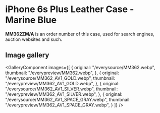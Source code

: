
# iPhone 6s Plus Leather Case - Marine Blue

<Callout type='info' emoji='👉🏻'>**MM362ZM/A** is an order number of this case, used for search engines, auction websites and such.</Callout>

## Image gallery

<GalleryComponent
    images={[
      {
        original: "/everysource/MM362.webp",
        thumbnail: "/everypreview/MM362.webp",
      },
      {
        original: "/everysource/MM362_AV1_GOLD.webp",
        thumbnail: "/everypreview/MM362_AV1_GOLD.webp",
      },
      {
        original: "/everysource/MM362_AV1_SILVER.webp",
        thumbnail: "/everypreview/MM362_AV1_SILVER.webp",
      },
      {
        original: "/everysource/MM362_AV1_SPACE_GRAY.webp",
        thumbnail: "/everypreview/MM362_AV1_SPACE_GRAY.webp",
      }
    ]}
  />
